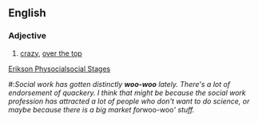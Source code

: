 ==English==

===Adjective===

# [[crazy]], [[over  the  top]]
[http://www.iidb.org./vbb/showthread.php?s=aa836bc1af4a2a7e6605a2304ffd58f5&p=4761611#post4761611 Erikson Physocialsocial Stages]
#:''Social work has gotten distinctly '''woo-woo''' lately. There's a lot of endorsement of quackery. I think that might be because the social work profession has attracted a lot of people who don't want to do science, or maybe because there is a big market for ''woo-woo''' stuff.''